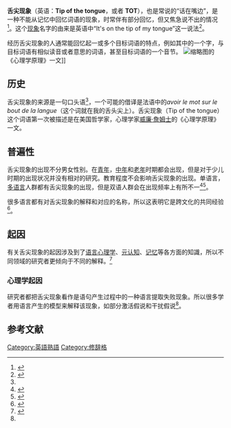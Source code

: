 '''舌尖现象'''（英语：'''Tip of the tongue'''，或者 '''TOT'''），也是常说的“话在嘴边”，是一种不能从记忆中回忆词语的现象，时常伴有部分回忆，但又焦急说不出的情况<ref>{{Cite journal|last=Brown|first=Alan S.|title=A review of the tip-of-the-tongue experience.|url=http://psycnet.apa.org/?&fa=main.doiLanding&doi=10.1037/0033-2909.109.2.204|journal=Psychological Bulletin|volume=109|issue=2|pages=204–223|doi=10.1037/0033-2909.109.2.204|access-date=2022-02-09|archive-date=2016-05-06|archive-url=https://web.archive.org/web/20160506053725/http://psycnet.apa.org/?&fa=main.doiLanding&doi=10.1037%2F0033-2909.109.2.204|dead-url=no}}</ref>。这个[[现象|现象]]名字的由来是英语中“It's on the tip of my tongue”这一说法<ref>{{Cite journal|last=Rastle|first=Kathleen G.|last2=Burke|first2=Deborah M.|date=1996-08-01|title=Priming the Tip of the Tongue: Effects of Prior Processing on Word Retrieval in Young and Older Adults|url=http://www.sciencedirect.com/science/article/pii/S0749596X96900315|journal=Journal of Memory and Language|volume=35|issue=4|pages=586–605|doi=10.1006/jmla.1996.0031}}</ref>。

经历舌尖现象的人通常能回忆起一或多个目标词语的特点，例如其中的一个字，与目标词语有相似读音或者意思的词语，甚至目标词语的一个音节。
[[File:Wm_james.jpg|缩略图]]的《心理学原理》一文]]

== 历史 ==
舌尖现象的来源是一句口头语<ref name=":0" />，一个可能的借译是法语中的''avoir le mot sur le bout de la langue''（这个词就在我的舌头尖上）。舌尖现象（Tip of the tongue）这个词语第一次被描述是在美国哲学家，心理学家[[威廉·詹姆士|威廉·詹姆士]]的《心理学原理》一文。

== 普遍性 ==
舌尖现象的出现不分男女性别。在[[青年|青年]]，[[中年|中年]]和[[老年|老年]]时期都会出现，但是对于少儿时期的出现状况并没有相对的研究。教育程度不会影响舌尖现象的出现。单语言，[[多语制|多语言]]人群都有舌尖现象的出现，但是双语人群会在出现频率上有所不一<ref>{{Cite journal|title=Does bilingualism hamper lexical access in speech production?|author=Iva Ivanova, Albert Costa|url=http://www.sciencedirect.com/science/article/pii/S0001691807000509|journal=Acta Psychologica|issue=127|doi=|others=|year=2008|volume=2|page=277–288|pmid=|access-date=2016-05-01|archive-date=2011-10-03|archive-url=https://web.archive.org/web/20111003182628/http://www.sciencedirect.com/science/article/pii/S0001691807000509|dead-url=no}}</ref><ref>{{Cite journal|title=A Review of the Tip-of-the-Tongue Experience|author=Brown, Alan S.|url=|journal=Psychological Bulletin|issue=|doi=|others=|year=|volume=|page=|pmid=}}</ref>。

很多语言都有对舌尖现象的解释和对应的名称，所以这表明它是跨文化的共同经验<ref name=":0">{{Cite journal|title=Sparkling at the end of the tongue: The etiology of tip-of-the-tongue phenomenology|author=BENNETT L. SCHWARTZ|url=http://www2.fiu.edu/~schwartb/sparkling.pdf|journal=Psychonomic Bulletin & Review|issue=6|doi=|others=|year=1999|volume=3|page=379-393|pmid=|access-date=2016-05-01|archive-date=2014-04-30|archive-url=https://web.archive.org/web/20140430224830/http://www2.fiu.edu/%7Eschwartb/sparkling.pdf|dead-url=no}}</ref>。

== 起因 ==
有关舌尖现象的起因涉及到了[[语言心理学|语言心理学]]、[[元认知|元认知]]、[[记忆|记忆]]等各方面的知識，所以不同领域的研究者更倾向于不同的解释。<ref name=":1">{{Cite journal|title=舌尖现象的研究进展|author=郭桃梅，彭聃龄|url=|journal=Psychological Science|issue=|doi=|others=|year=|volume=|page=|pmid=}}</ref>

=== 心理学起因 ===
研究者都把舌尖现象看作是语句产生过程中的一种语言提取失败现象。所以很多学者用语言产生的模型来解释该现象，如部分激活假说和干扰假说<ref name=":1" />。

==参考文献==
{{reflist}}

{{閱讀障礙及特殊性發展障礙}}

[[Category:英語熟語|Category:英語熟語]]
<!--{{link-en||Category:Psychology terminology}}
{{link-en||Category:Memory processes}}-->
[[Category:修辞格|Category:修辞格]]